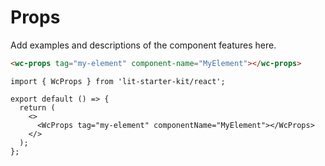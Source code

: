 # Props

Add examples and descriptions of the component features here.

<code-bubble>

```html
<wc-props tag="my-element" component-name="MyElement"></wc-props>
```

```tsx
import { WcProps } from 'lit-starter-kit/react';

export default () => {
  return (
    <>
      <WcProps tag="my-element" componentName="MyElement"></WcProps>
    </>
  );
};
```

</code-bubble>
